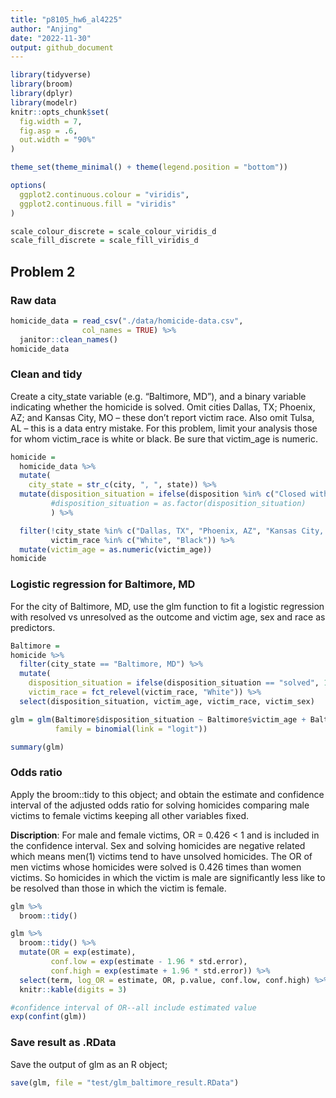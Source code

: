 ```yaml
---
title: "p8105_hw6_al4225"
author: "Anjing"
date: "2022-11-30"
output: github_document
---
```


```r
library(tidyverse)
library(broom)
library(dplyr)
library(modelr)
knitr::opts_chunk$set(
  fig.width = 7,
  fig.asp = .6,
  out.width = "90%"
)

theme_set(theme_minimal() + theme(legend.position = "bottom"))

options(
  ggplot2.continuous.colour = "viridis",
  ggplot2.continuous.fill = "viridis"
)

scale_colour_discrete = scale_colour_viridis_d
scale_fill_discrete = scale_fill_viridis_d
```


## Problem 2
### Raw data
```r
homicide_data = read_csv("./data/homicide-data.csv",
                col_names = TRUE) %>%
  janitor::clean_names() 
homicide_data
```

### Clean and tidy
Create a city_state variable (e.g. “Baltimore, MD”), and a binary variable indicating whether the homicide is solved. Omit cities Dallas, TX; Phoenix, AZ; and Kansas City, MO – these don’t report victim race. Also omit Tulsa, AL – this is a data entry mistake. For this problem, limit your analysis those for whom victim_race is white or black. Be sure that victim_age is numeric.
```r
homicide = 
  homicide_data %>%
  mutate(
    city_state = str_c(city, ", ", state)) %>%
  mutate(disposition_situation = ifelse(disposition %in% c("Closed without arrest", "Open/No arrest"), "unsolved", "solved"),
         #disposition_situation = as.factor(disposition_situation)
         ) %>%

  filter(!city_state %in% c("Dallas, TX", "Phoenix, AZ", "Kansas City, MO", "Tulsa, AL"), 
         victim_race %in% c("White", "Black")) %>%
  mutate(victim_age = as.numeric(victim_age))
homicide
```

### Logistic regression for Baltimore, MD
For the city of Baltimore, MD, use the glm function to fit a logistic regression with resolved vs unresolved as the outcome and victim age, sex and race as predictors. 
```r
Baltimore = 
homicide %>%
  filter(city_state == "Baltimore, MD") %>%
  mutate(
    disposition_situation = ifelse(disposition_situation == "solved", 1, 0),
    victim_race = fct_relevel(victim_race, "White")) %>% 
  select(disposition_situation, victim_age, victim_race, victim_sex)

glm = glm(Baltimore$disposition_situation ~ Baltimore$victim_age + Baltimore$victim_race + Baltimore$victim_sex, 
          family = binomial(link = "logit"))

summary(glm)

```

### Odds ratio
Apply the broom::tidy to this object; and obtain the estimate and confidence interval of the adjusted odds ratio for solving homicides comparing male victims to female victims keeping all other variables fixed.   

**Discription**: For male and female victims, OR = 0.426 < 1 and is included in the confidence interval. Sex and solving homicides are negative related which means men(1) victims tend to have unsolved homicides. The OR of men victims whose homicides were solved is 0.426 times than women victims. So homicides in which the victim is male are significantly less like to be resolved than those in which the victim is female.
```r
glm %>%
  broom::tidy()

glm %>%
  broom::tidy() %>%
  mutate(OR = exp(estimate),
         conf.low = exp(estimate - 1.96 * std.error),
         conf.high = exp(estimate + 1.96 * std.error)) %>%
  select(term, log_OR = estimate, OR, p.value, conf.low, conf.high) %>% 
  knitr::kable(digits = 3)

#confidence interval of OR--all include estimated value
exp(confint(glm))
```

### Save result as .RData
Save the output of glm as an R object;
```r
save(glm, file = "test/glm_baltimore_result.RData")
```
